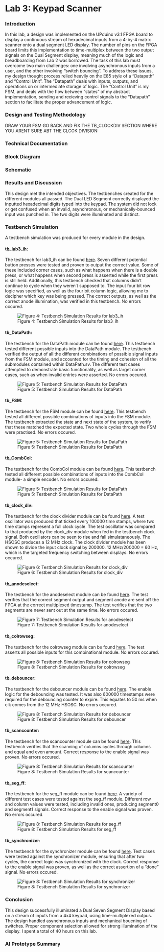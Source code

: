 # Lab 3: Keypad Scanner


### Introduction

In this lab, a design was implemented on the UPduino v3.1 FPGA board to display a continuous stream of hexadecimal inputs from a 4-by-4 matrix scanner onto a dual segment LED display. The number of pins on the FPGA board limits this implementation to time-multiplex between the two output signals on the Dual Segment display, meaning much of the logic and breadboarding from Lab 2 was borrowed. The task of this lab must overcome two main challenges: one involving asynchronous inputs from a user, and the other involving "switch bouncing". To address these issues, my design thought process relied heavily on the E85 style of a "Datapath" and "Control Unit". The "Datapath" deals with inputs, outputs, and operations on or intermediate storage of logic. The "Control Unit" is my FSM, and deals with the flow between "states" of my abstract implementation, sending and recieving control signals to the "Datapath" section to facilitate the proper advancement of logic.


### Design and Testing Methodology
DRAW YOUR FSM
GO BACK AND FIX THE TB_CLOCKDIV SECTION WHERE YOU ARENT SURE ABT THE CLCOK DIVISION

### Technical Documentation

### Block Diagram

### Schematic

### Results and Discussion
This design met the intended objectives. The testbenches created for the different modules all passed. The Dual LED Segment correctly displayed the inputted hexadecimal digits typed into the keypad. The system did not lock or get confused when an invalid, asynchronous, or mechanically-bounced input was punched in. The two digits were illuminated and distinct.

### Testbench Simulation

A testbench simulation was produced for every module in the design. 

#### tb_lab3_ih:
The testbench for lab3_ih can be found [here](https://github.com/Isabella-Hottenrott/e155-lab3/blob/main/fpga/tb_lab3_ih.sv). Seven different potential button presses were tested and proven to output the correct value. Some of these included corner cases, such as what happens when there is a double press, or what happens when second press is asserted while the first press is still held. Additionally, this testbench checked that columns didn't continue to cycle when they weren't supposed to. The input four bit row logic was specified, as well as the four bit column logic, allowing me to decipher which key was being pressed. The correct outputs, as well as the correct anode illumination, was verified in this testbench. No errors occured. 

![Figure 4: Testbench Simulation Results for lab3_ih](images/tb_lab3_ihi.png){fig-align="center"}

#### tb_DataPath:
The testbench for the DataPath module can be found [here](https://github.com/Isabella-Hottenrott/e155-lab3/blob/main/fpga/tb_DataPath.sv). This testbench tested different possible inputs into the DataPath module. The testbench verified the output of all the different combinations of possible signal inputs from the FSM module, and accounted for the timing and cohesion of all the submodules contained within DataPath.sv. The different test cases attempted to demonstrate basic functionality, as well as target corner cases, such as when invalid entries were asserted. No errors occured. 

![Figure 5: Testbench Simulation Results for DataPath](images/tb_datapathi.png){fig-align="center"}

#### tb_FSM:
The testbench for the FSM module can be found [here](https://github.com/Isabella-Hottenrott/e155-lab3/blob/main/fpga/tb_FSM.sv). This testbench tested all different possible combinations of inputs into the FSM module. The testbench extracted the state and next state of the system, to verify that these matched the expected state. Two whole cycles through the FSM were practised. No errors occured. 

![Figure 5: Testbench Simulation Results for DataPath](images/tb_fsm.png){fig-align="center"}

#### tb_CombCol:
The testbench for the CombCol module can be found [here](https://github.com/Isabella-Hottenrott/e155-lab3/blob/main/fpga/tb_CombCol.sv). This testbench tested all different possible combinations of inputs into the CombCol module- a simple encoder. No errors occured. 

![Figure 5: Testbench Simulation Results for DataPath](images/tb_fsm.png){fig-align="center"}

#### tb_clock_div:
The testbench for the clock divider module can be found [here](https://github.com/Isabella-Hottenrott/e155-lab3/blob/main/fpga/tb_clock_div.sv). A test oscillator was produced that ticked every 100000 time stamps, where two time stamps represent a full clock cycle. The test oscillator was compared to that produced by the clock_div module when fed in the testbench clock signal. Both oscillators can be seen to rise and fall simulataneously. The HSOSC produces a 12 MHz clock. The clock divider module has been shown to divide the input clock signal by 200000. 12 MHz/200000 = 60 Hz, which is the targeted frequency switching between displays. No errors occured. 

![Figure 6: Testbench Simulation Results for clock_div](images/tb_clock_div.png){fig-align="center"}

#### tb_anodeselect:
The testbench for the anodeselect module can be found [here](https://github.com/Isabella-Hottenrott/e155-lab3/blob/main/fpga/tb_anodeselect.sv). The test verifies that the correct segment output and segment anode are sent off the FPGA at the correct multiplexed timestamp. The test verifies that the two segments are never sent out at the same time. No errors occured. 

![Figure 7: Testbench Simulation Results for anodeselect](images/tb_anodeselect.png){fig-align="center"}

#### tb_colrowseg:
The testbench for the colrowseg module can be found [here](https://github.com/Isabella-Hottenrott/e155-lab3/blob/main/fpga/tb_colrowseg.sv). The test asserts all possible inputs for this combinational module. No errors occured. 

 ![Figure 8: Testbench Simulation Results for colrowseg](images/tb_colrowseg.png){fig-align="center"}

#### tb_debouncer:
The testbench for the debouncer module can be found [here](https://github.com/Isabella-Hottenrott/e155-lab3/blob/main/fpga/tb_debouncer.sv). The enable logic for the debouncing was tested. It was also 600000 timestamps were required for the debouncing counter to expire. This equates to 50 ms when clk comes from the 12 MHz HSOSC. No errors occured. 

 ![Figure 8: Testbench Simulation Results for debouncer](images/tb_debouncer.png){fig-align="center"}


#### tb_scancounter:
The testbench for the scancounter module can be found [here](https://github.com/Isabella-Hottenrott/e155-lab3/blob/main/fpga/tb_scancounter.sv). This testbench verifies that the scanning of columns cycles through columns and equal and even amount. Correct response to the enable signal was proven. No errors occured. 

 ![Figure 8: Testbench Simulation Results for scancounter](images/tb_scancounter.png){fig-align="center"}


#### tb_seg_ff:
The testbench for the seg_ff module can be found [here](https://github.com/Isabella-Hottenrott/e155-lab3/blob/main/fpga/tb_seg_ff.sv). A variety of different test cases were tested against the seg_ff module. Different row and column values were tested, including invalid ones, producing segment0 and segment1 signals. Correct response to the enable signal was proven. No errors occured. 

 ![Figure 8: Testbench Simulation Results for seg_ff](images/tb_seg_ff.png){fig-align="center"}


#### tb_synchronizer:
The testbench for the synchronizer module can be found [here](https://github.com/Isabella-Hottenrott/e155-lab3/blob/main/fpga/tb_synchronizer.sv). Test cases were tested against the synchronizer module, ensuring that after two cycles, the correct logic was synchronized with the clock. Correct response to the enable signal was proven, as well as the correct assertion of a "done" signal. No errors occured. 

 ![Figure 8: Testbench Simulation Results for synchronizer](images/tb_synchronizer.png){fig-align="center"}


### Conclusion
This design successfully illuminated a Dual Seven Segment Display based on a stream of inputs from a 4x4 keypad, using time-multiplexed outpus. The design handled asynchronous inputs and mechanical boucning of switches. Proper component selection allowed for strong illumination of the display. I spent a total of 40 hours on this lab.


### AI Prototype Summary
